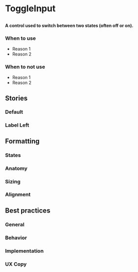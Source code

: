 
# ToggleInput

##

<h4>
  A control used to switch between two states (often off or on).
</h4>

<Canvas>
  <Story id="components-toggleinput--default" />
</Canvas>

### When to use
- Reason 1
- Reason 2

### When to not use
- Reason 1
- Reason 2

<ArgsTable of={ToggleInput} />

## Stories

### Default

<Canvas>
  <Story id="components-toggleinput--default" />
</Canvas>

### Label Left

<Canvas>
  <Story id="components-toggleinput--label-left" />
</Canvas>


## Formatting

### States

### Anatomy 

### Sizing

### Alignment


## Best practices

### General

### Behavior

### Implementation

### UX Copy
